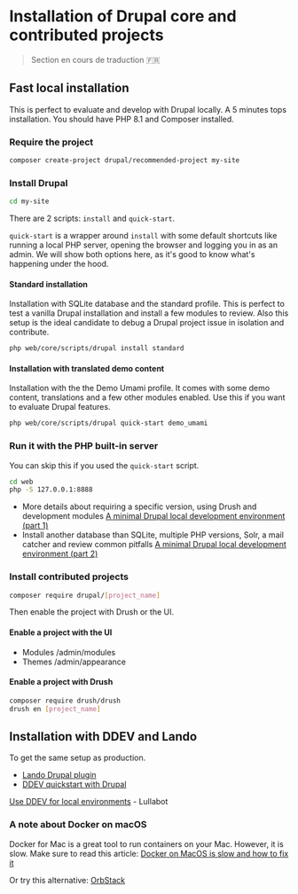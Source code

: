# Installation of Drupal core and contributed projects

> Section en cours de traduction 🇫🇷

## Fast local installation

This is perfect to evaluate and develop with Drupal locally.
A 5 minutes tops installation. You should have PHP 8.1 and Composer installed.

### Require the project

```bash
composer create-project drupal/recommended-project my-site
```

### Install Drupal

```bash
cd my-site
```

There are 2 scripts: `install` and `quick-start`.

`quick-start` is a wrapper around `install` with some default shortcuts like running a local PHP server, opening the browser and logging you in as an admin.
We will show both options here, as it's good to know what's happening under the hood.

#### Standard installation

Installation with SQLite database and the standard profile.
This is perfect to test a vanilla Drupal installation and install a few modules to review.
Also this setup is the ideal candidate to debug a Drupal project issue in isolation and contribute.

```bash
php web/core/scripts/drupal install standard
```

#### Installation with translated demo content

Installation with the the Demo Umami profile.
It comes with some demo content, translations and a few other modules enabled. Use this if you want to evaluate Drupal features.

```bash
php web/core/scripts/drupal quick-start demo_umami
```

### Run it with the PHP built-in server

You can skip this if you used the `quick-start` script.

```bash
cd web
php -S 127.0.0.1:8888
```

* More details about requiring a specific version, using Drush and development modules
[A minimal Drupal local development environment (part 1)](https://colorfield.dev/blog/minimal-drupal-9-local-development-environment)
* Install another database than SQLite, multiple PHP versions, Solr, a mail catcher and review common pitfalls
[A minimal Drupal local development environment (part 2)](https://colorfield.dev/blog/minimal-and-fast-drupal-environment-part-2)

### Install contributed projects

```bash
composer require drupal/[project_name]
```
Then enable the project with Drush or the UI.

#### Enable a project with the UI

- Modules /admin/modules
- Themes /admin/appearance

#### Enable a project with Drush

```bash
composer require drush/drush
drush en [project_name]
```

## Installation with DDEV and Lando

To get the same setup as production.

- [Lando Drupal plugin](https://docs.lando.dev/drupal/)
- [DDEV quickstart with Drupal](https://ddev.readthedocs.io/en/latest/users/quickstart/#drupal)

[Use DDEV for local environments](https://architecture.lullabot.com/adr/20211207-ddev-locals/) - Lullabot

### A note about Docker on macOS

Docker for Mac is a great tool to run containers on your Mac. 
However, it is slow. Make sure to read this article:
[Docker on MacOS is slow and how to fix it](https://www.paolomainardi.com/posts/docker-performance-macos/)

Or try this alternative: [OrbStack](https://orbstack.dev/)
